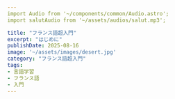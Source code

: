 ```yaml
--- 
import Audio from '~/components/common/Audio.astro';
import salutAudio from '~/assets/audios/salut.mp3';

title: "フランス語超入門" 
excerpt: "はじめに"
publishDate: 2025-08-16 
image: '~/assets/images/desert.jpg'
category: "フランス語超入門"
tags:
- 言語学習
- フランス語
- 入門
---
```

<Audio src={salutAudio.src} text="Salut, les amis !" />

フランス語超入門シリーズをはじめます。

「超入門」と銘打っているので、入門よりも簡単なとってもライトな内容にしようと思っています。

ですので、これを読んだから**フランス語が話せる**とか**フランス語が読める**とか、そうなれるわけではありません。あくまで、門に入る手前の階段が、ゆるいスロープになればいい、くらいの目的で書き進めていきます。

「超入門」なので、いままで全くフランス語をやったことがなくて今からはじめようとしてる人だけが対象のようにも思えますが、そういう人だけに向けて書くわけではありません。昔すこしやったけどほとんど忘れてしまって、また再開したいという人や、今絶賛べんきょう中だけれど、わかってるようなわかっていないような気がして、もっとフランス語をより基礎から理解したいという人にもオススメです。

＊＊

みなさんはどのような理由でフランス語を学ぶのでしょうか。

小さい頃から学んでいたなんて人は、ほんとにごく小数の特別な学校に通っていた人だけだと思います。今でもフランス語検定の会場になる暁星高校なんかは、小中高の一貫校で、小学校からフランス語をやります。かなりの名門で、有名なフランス文学者を多数輩出しています。

大半の人は、大学で学びはじめるのではないでしょうか。大学には第二外国語という制度があるため、大学に通っていれば、多くの人がほとんど強制で学ばされるでしょう（英語一強時代の昨今、理系のほとんど、さらには文系の一部でも、必修でない場合が多いようですが）。
他には、フランス料理の専門学校に行く人とか、ワーキングホリデーでフランスに行きたい人とか、仕事の関係で必要になったとか。ここまで挙げたどれも、高校を出た後の話です。

＊

つまり、大半のフランス語を学ぶ人は、ある程度大人になってからはじめるわけです。

子どもが学習するときは、子どもなりの特権がありますが、大人が学習するときには、大人なりの特権があります。子どもは、概して耳がよく、聞き取りや発音の点では、大人より一歩先んじていることが多いです。

ですが大人は、知識や経験、そこから導かれる論理的思考という、特別な能力を持っています。これに偏りすぎてもだめなのですが、ある有名なことわざ？名言？があります。知っている方も多いかもしれませんが、'_Younger is further, older is faster._ 'というものです。若いほうがより遠くに行ける、つまり、最終的な到達点はよりうまくなる。しかし、大人の方が、ある一定の到達点に行くにはより速く行けるということです。

わたしは、これを可能にする理由が、大人の知識や経験だと考えています。

＊

「超入門」シリーズは、_faster_ を実現するための、エンジンというのか、アクセルペダルというのか、そういう感じのものです。ここでの話をいつでも頭に入れておくことで、フランス語学習がより効率的に進められるという、確固たる知識になるものです。

ですので、キソ中のキソとも言えるわけです。建物は、基礎がなければ、倒壊してしまいます。「超入門」は別に無くても、倒壊はしませんが、このキソがあれば、その上に安定した知識が着実に積み重なっていく。そうすることで、不安定な積み木をする人よりは、何倍も速く一定のレベルに到達できます。

建物のキソは一番はじめにしか造ることができませんが、ここでのキソはいつでも組み直せます。ですので、今から学びはじめる人だけでなく、現在学習中の方が、振り返っても役に立つものだと思います。また、一度読んだ後でも、もう一度読み直すことで、さらなる基礎固めができるはずです。

＊＊＊

[第１講義は「おと」についてです。](./superintro1)







